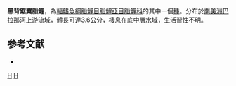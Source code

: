 {{Speciesbox 
| taxon = Serrapinnus notomelas
| status = NE
| status_system = IUCN3.1
| authority =  [[Eigenmann|Eigenmann]], 1915
| synonyms = *''Cheirodon notomelas''<br /><small>Eigenmann, 1915</small>
*''Odontostilbe notomelas''<br /><small>Eigenmann, 1915</small>
}}
'''黑背鋸翼脂鯉'''，為[[輻鰭魚綱|輻鰭魚綱]][[脂鯉目|脂鯉目]][[脂鯉亞目|脂鯉亞目]][[脂鯉科|脂鯉科]]的其中一個[[種|種]]。分布於[[南美洲|南美洲]][[巴拉那河|巴拉那河]]上游流域，體長可達3.6公分，棲息在底中層水域，生活習性不明。

==参考文献==
{{refbegin}}
*{{FishBase_species|genus=Serrapinnus|species=notomelas|year=2014|month=1}}
{{refend}}

{{Taxonbar|from=Q5533306}}

[[Category:鋸翼脂鯉屬|H]]
[[Category:1915年描述的鱼类|H]]


{{魚類小作品}}